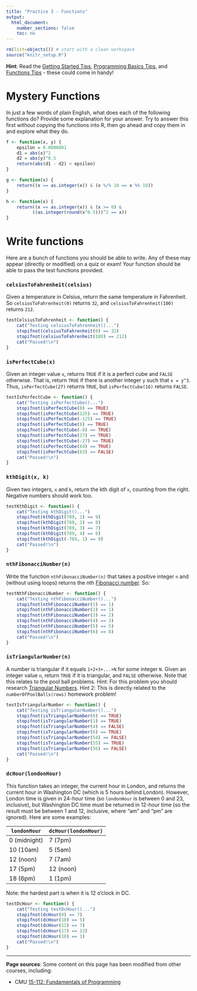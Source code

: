 ```yaml
---
title: "Practice 3 - Functions"
output:
  html_document:
    number_sections: false
    toc: no
---
```


```r
rm(list=objects()) # start with a clean workspace
source("knitr_setup.R")
```

**Hint**: Read the [Getting Started Tips](L1.2-getting-started.html#tips), [Programming Basics Tips](L1.3-programming-basics.html#tips), and [Functions Tips](L3.1-functions.html#tips) - these could come in handy!

# Mystery Functions

In just a few words of plain English, what does each of the following functions do? Provide some explanation for your answer. Try to answer this first without copying the functions into R, then go ahead and copy them in and explore what they do.

```r
f <- function(x, y) {
    epsilon = 0.0000001
    d1 = abs(x)^2
    d2 = abs(y)^0.5
    return(abs(d1 - d2) < epsilon)
}

g <- function(x) {
    return((x == as.integer(x)) & (x %/% 10 == x %% 10))
}

h <- function(x) {
    return((x == as.integer(x)) & (x >= 0) &
          ((as.integer(round(x^0.5)))^2 == x))
}
```

# Write functions

Here are a bunch of functions you should be able to write. Any of these may appear (directly or modified) on a quiz or exam! Your function should be able to pass the test functions provided.

### `celsiusToFahrenheit(celsius)`

Given a temperature in Celsius, return the same temperature in Fahrenheit.  So `celsiusToFahrenheit(0)` returns `32`, and `celsiusToFahrenheit(100)` returns `212`.

```r
testCelsiusToFahrenheit <- function() {
    cat("Testing celsiusToFahrenheit()...")
    stopifnot(celsiusToFahrenheit(0) == 32)
    stopifnot(celsiusToFahrenheit(100) == 212)
    cat("Passed!\n")
}
```

### `isPerfectCube(x)`

Given an integer value `x`, returns `TRUE` if it is a perfect cube and `FALSE` otherwise. That is, return `TRUE` if there is another integer `y` such that `x = y^3`. Thus, `isPerfectCube(27)` returns `TRUE`, but `isPerfectCube(16)` returns `FALSE`.

```r
testIsPerfectCube <- function() {
    cat("Testing isPerfectCube()...")
    stopifnot(isPerfectCube(0) == TRUE)
    stopifnot(isPerfectCube(125) == TRUE)
    stopifnot(isPerfectCube(-125) == TRUE)
    stopifnot(isPerfectCube(8) == TRUE)
    stopifnot(isPerfectCube(-8) == TRUE)
    stopifnot(isPerfectCube(27) == TRUE)
    stopifnot(isPerfectCube(-27) == TRUE)
    stopifnot(isPerfectCube(64) == TRUE)
    stopifnot(isPerfectCube(63) == FALSE)
    cat("Passed!\n")
}
```

### `kthDigit(x, k)`

Given two integers, `x` and `k`, return the kth digit of `x`, counting from the right. Negative numbers should work too.

```r
testKthDigit <- function() {
    cat("Testing kthDigit()...")
    stopifnot(kthDigit(789, 1) == 9)
    stopifnot(kthDigit(789, 2) == 8)
    stopifnot(kthDigit(789, 3) == 7)
    stopifnot(kthDigit(789, 4) == 0)
    stopifnot(kthDigit(-789, 1) == 9)
    cat("Passed!\n")
}
```

### `nthFibonacciNumber(n)`

Write the function `nthFibonacciNumber(n)` that takes a positive integer `n` and (without using loops) returns the nth [Fibonacci number](https://en.wikipedia.org/wiki/Fibonacci_number). So:

```r
testNthFibonacciNumber <- function() {
    cat("Testing nthFibonacciNumber()...")
    stopifnot(nthFibonacciNumber(1) == 1)
    stopifnot(nthFibonacciNumber(2) == 1)
    stopifnot(nthFibonacciNumber(3) == 2)
    stopifnot(nthFibonacciNumber(4) == 3)
    stopifnot(nthFibonacciNumber(5) == 5)
    stopifnot(nthFibonacciNumber(6) == 8)
    cat("Passed!\n")
}
```

### `isTriangularNumber(n)`

A number is triangular if it equals `1+2+3+...+N` for some integer `N`. Given an integer value `n`, return `TRUE` if it is triangular, and `FALSE` otherwise. Note that this relates to the pool ball problems. Hint: For this problem you should research [Triangular Numbers](https://en.wikipedia.org/wiki/Triangular_number). Hint 2: This is directly related to the `numberOfPoolBalls(rows)` homework problem!

```r
testIsTriangularNumber <- function() {
    cat("Testing isTriangularNumber()...")
    stopifnot(isTriangularNumber(0) == TRUE)
    stopifnot(isTriangularNumber(1) == TRUE)
    stopifnot(isTriangularNumber(4) == FALSE)
    stopifnot(isTriangularNumber(6) == TRUE)
    stopifnot(isTriangularNumber(54) == FALSE)
    stopifnot(isTriangularNumber(55) == TRUE)
    stopifnot(isTriangularNumber(56) == FALSE)
    cat("Passed!\n")
}
```

### `dcHour(londonHour)`

This function takes an integer, the current hour in London, and returns the current hour in Washington DC (which is 5 hours behind London). However, London time is given in 24-hour time (so `londonHour` is between 0 and 23, inclusive), but Washington DC time must be returned in 12-hour time (so the result must be between 1 and 12, inclusive, where "am" and "pm" are ignored). Here are some examples:

<div class="tableSmall">
`londonHour` | `dcHour(londonHour)`
-------------| -------------------
0 (midnight) | 7 (7pm)
10 (10am)    | 5 (5am)
12 (noon)    | 7 (7am)
17 (5pm)     | 12 (noon)
18 (6pm)     | 1 (1pm)
</div>

Note: the hardest part is when it is 12 o'clock in DC.

```r
testDcHour <- function() {
    cat("Testing testDcHour()...")
    stopifnot(dcHour(0) == 7)
    stopifnot(dcHour(10) == 5)
    stopifnot(dcHour(12) == 7)
    stopifnot(dcHour(17) == 12)
    stopifnot(dcHour(18) == 1)
    cat("Passed!\n")
}
```

---

**Page sources**:
Some content on this page has been modified from other courses, including:

- CMU [15-112: Fundamentals of Programming](http://www.kosbie.net/cmu/spring-13/15-112/)
